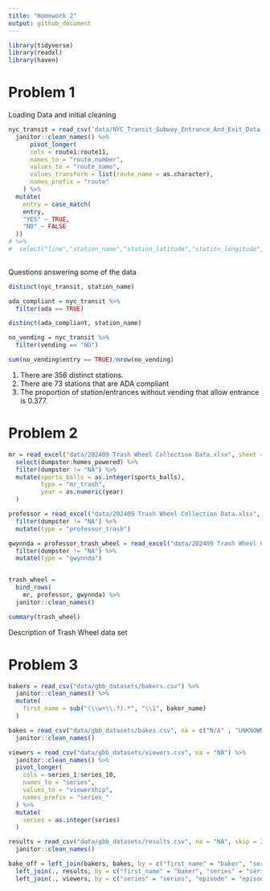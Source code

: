 ```yaml
---
title: "Homework 2"
output: github_document
---
```


```r
library(tidyverse)
library(readxl)
library(haven)
```

# Problem 1
Loading Data and initial cleaning
```r
nyc_transit = read_csv('data/NYC_Transit_Subway_Entrance_And_Exit_Data.csv', na = "") %>% 
  janitor::clean_names() %>% 
      pivot_longer(
      cols = route1:route11,
      names_to = "route_number",
      values_to = "route_name",
      values_transform = list(route_name = as.character),
      names_prefix = "route"
    ) %>% 
  mutate(
    entry = case_match(
    entry,
    "YES" ~ TRUE,
    "NO" ~ FALSE
  )) 
# %>% 
#  select("line","station_name","station_latitude","station_longitude","route_number",#"route_name", "entry", "vending", "entrance_type", "ada") 
  
```
Questions answering some of the data
```r
distinct(nyc_transit, station_name)

ada_compliant = nyc_transit %>% 
  filter(ada == TRUE)

distinct(ada_compliant, station_name)

no_vending = nyc_transit %>% 
  filter(vending == "NO")

sum(no_vending$entry == TRUE)/nrow(no_vending)

```
1. There are 356 distinct stations.
2. There are 73 stations that are ADA compliant
3. The proportion of station/entrances without vending that allow entrance is 0.377.

# Problem 2
```r
mr = read_excel("data/202409 Trash Wheel Collection Data.xlsx", sheet = "Mr. Trash Wheel", skip = 1) %>% janitor::clean_names() %>% 
  select(dumpster:homes_powered) %>% 
  filter(dumpster != "NA") %>% 
  mutate(sports_balls = as.integer(sports_balls),
         type = "mr_trash",
         year = as.numeric(year)
  )

professor = read_excel("data/202409 Trash Wheel Collection Data.xlsx", sheet = "Professor Trash Wheel", skip = 1) %>% janitor::clean_names() %>%
  filter(dumpster != "NA") %>% 
  mutate(type = "professor_trash")

gwynnda = professor_trash_wheel = read_excel("data/202409 Trash Wheel Collection Data.xlsx", sheet = "Gwynnda Trash Wheel", skip = 1) %>% janitor::clean_names() %>%
  filter(dumpster != "NA") %>% 
  mutate(type = "gwynnda")


trash_wheel =
  bind_rows(
    mr, professor, gwynnda) %>% 
  janitor::clean_names()

summary(trash_wheel)
```
Description of Trash Wheel data set


# Problem 3
```r
bakers = read_csv("data/gbb_datasets/bakers.csv") %>% 
  janitor::clean_names() %>% 
  mutate(
    first_name = sub("(\\w+\\.?).*", "\\1", baker_name)
  )

bakes = read_csv("data/gbb_datasets/bakes.csv", na = c("N/A" , "UNKNOWN", "", "Unknown")) %>%
  janitor::clean_names()

viewers = read_csv("data/gbb_datasets/viewers.csv", na = "NA") %>% 
  janitor::clean_names() %>% 
  pivot_longer(
    cols = series_1:series_10,
    names_to = "series",
    values_to = "viewership",
    names_prefix = "series_"
  ) %>% 
  mutate(
    series = as.integer(series)
  )

results = read_csv("data/gbb_datasets/results.csv", na = "NA", skip = 2) %>% 
  janitor::clean_names()

bake_off = left_join(bakers, bakes, by = c("first_name" = "baker", "series" = "series"))%>% 
  left_join(., results, by = c("first_name" = "baker", "series" = "series", "episode" = "episode")) %>% 
  left_join(., viewers, by = c("series" = "series", "episode" = "episode"))  
  

```




